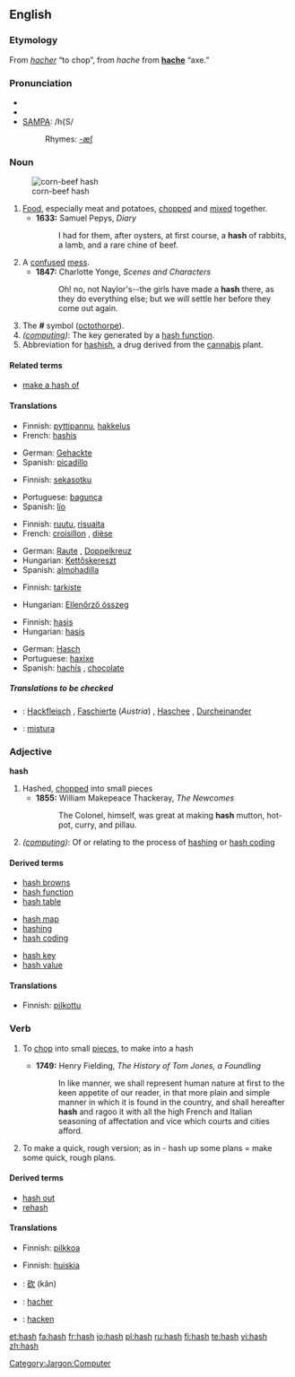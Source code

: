 {{wikipedia|dab=hash}}
==English==

===Etymology===
From {{F.}} ''[[hacher]]'' “to chop”, from {{OF.}} ''hache'' from '''[[hache]]''' “axe.”

===Pronunciation===
* {{enPR|hăsh}}
* {{IPA|/hæʃ/}}
* [[w:SAMPA|SAMPA]]: /h{S/
*: Rhymes: [[Rhymes:English:-æʃ|-æʃ]]

===Noun===
{{en-noun|es}}
[[Image:Corn-beef-hash.jpg|thumb|corn-beef hash]]

# [[Food]], especially meat and potatoes, [[chop]]ped and [[mix]]ed together.
#* '''1633:''' Samuel Pepys, ''Diary''
#*: I had for them, after oysters, at first course, a '''hash''' of rabbits, a lamb, and a rare chine of beef.
# A [[confuse]]d [[mess]].
#* '''1847:''' Charlotte Yonge, ''Scenes and Characters''
#*: Oh! no, not Naylor's--the girls have made a '''hash''' there, as they do everything else; but we will settle her before they come out again.
# The '''#''' symbol ([[octothorpe]]).
# ''([[:Category:Jargon:Computer|computing]])'': The key generated by a [[hash function]].
# Abbreviation for [[hashish]], a drug derived from the [[cannabis]] plant.

====Related terms====
* [[make a hash of]]

====Translations====
{{trans-top|chopped food, especially meat and potatoes}}
* Finnish: [[pyttipannu]], [[hakkelus]]
* French: [[hashis]] {{m}}
{{trans-mid}}
* German: [[Gehackte]] {{n}}
* Spanish: [[picadillo]] {{m}}
{{trans-bottom}}

{{trans-top|confused mess}}
* Finnish: [[sekasotku]]
{{trans-mid}}
* Portuguese: [[bagunça]] {{f}}
* Spanish: [[lío]] {{m}}
{{trans-bottom}}

{{trans-top|the '''#''' symbol}}
* Finnish: [[ruutu]], [[risuaita]]
* French: [[croisillon]] {{m}}, [[dièse]] {{m}}
{{trans-mid}}
* German: [[Raute]] {{f}}, [[Doppelkreuz]] {{n}}
* Hungarian: [[Kettőskereszt]]
* Spanish: [[almohadilla]] {{f}}
{{trans-bottom}}

{{trans-top|the key generated by a hash function}}
* Finnish: [[tarkiste]]
{{trans-mid}}
* Hungarian: [[Ellenőrző összeg]]
{{trans-bottom}}

{{trans-top|hashish}}
* Finnish: [[hasis]]
* Hungarian: [[hasis]]
{{trans-mid}}
* German: [[Hasch]] {{n}}
* Portuguese: [[haxixe]] {{m}}
* Spanish: [[hachís]] {{m}}, [[chocolate]] {{m}}
{{trans-bottom}}

=====Translations to be checked=====
{{ttbc-top}}
* {{ttbc|German}}: [[Hackfleisch]] {{n}}, [[Faschierte]] (''Austria'') {{n}}, [[Haschee]] {{n}}, [[Durcheinander]] {{n}}
* {{ttbc|Portuguese}}: [[mistura]] {{f}}
{{ttbc-bottom}}

===Adjective===
'''hash'''

# Hashed, [[chopped]] into small pieces
#* '''1855:''' William Makepeace Thackeray, ''The Newcomes''
#*: The Colonel, himself, was great at making '''hash''' mutton, hot-pot, curry, and pillau.
# ''([[:Category:Jargon:Computer|computing]])'': Of or relating to the process of [[hashing]] or [[hash coding]]

====Derived terms====
{{top3}}
* [[hash browns]]
* [[hash function]]
* [[hash table]]
{{mid3}}
* [[hash map]]
* [[hashing]]
* [[hash coding]]
{{mid3}}
* [[hash key]]
* [[hash value]]
{{bottom}}

====Translations====
{{trans-top|chopped into small pieces}}
* Finnish: [[pilkottu]]
{{trans-mid}}
{{trans-bottom}}

{{trans-top|of or related to the process of hash coding}}
{{trans-mid}}
{{trans-bottom}}

===Verb===
{{en-verb|hash|es}}

# {{transitive}} To [[chop]] into small [[piece]]s, to make into a hash
#* '''1749:''' Henry Fielding, ''The History of Tom Jones, a Foundling''
#*: In like manner, we shall represent human nature at first to the keen appetite of our reader, in that more plain and simple manner in which it is found in the country, and shall hereafter '''hash''' and ragoo it with all the high French and Italian seasoning of affectation and vice which courts and cities afford.
# To make a quick, rough version; as in - hash up some plans = make some quick, rough plans.

====Derived terms====
* [[hash out]]
* [[rehash]]

====Translations====
{{trans-top|to chop into small pieces}}
* Finnish: [[pilkkoa]]
{{trans-mid}}
{{trans-bottom}}

{{trans-top|to make a quick, rough version}}
* Finnish: [[huiskia]]
{{trans-mid}}
{{trans-bottom}}

{{ttbc-top}}
* {{ttbc|Chinese}}: [[砍]] (kǎn)
* {{ttbc|French}}: [[hacher]]
* {{ttbc|German}}: [[hacken]]
{{ttbc-bottom}}

[[Category:Jargon:Computer]]

[[et:hash]]
[[fa:hash]]
[[fr:hash]]
[[io:hash]]
[[pl:hash]]
[[ru:hash]]
[[fi:hash]]
[[te:hash]]
[[vi:hash]]
[[zh:hash]]